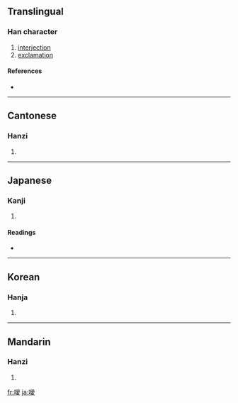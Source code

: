 {{also|嗳}}
==Translingual==

===Han character===
{{Han char|rn=30|rad=口|as=13|sn=16|four=6204<sub>7</sub>|canj=口月月水 (RBBE)}}

# [[interjection]]
# [[exclamation]]

====References====
* {{Han ref|kx=0210.220|dkj=04394|dj=0433.100|hdz=10693.040|uh=566F|ud=22127|bh=BEBC|bd=48828}}

----

==Cantonese==

===Hanzi===
{{yue-hanzi|jyut=|y=[[oi2]]}}

# {{defn|Cantonese}}

----

==Japanese==

===Kanji===
{{ja-kanji|grade=|rs=口13}}

# {{defn|Japanese}}

====Readings====
* {{ja-readings|on=[[あい]] (ai), [[がい]] (gai)|kun=[[いき]] (iki)}}

----

==Korean==

===Hanja===
{{ko-hanja|hangeul=애|rv=ae|mr=ae}}

# {{defn|Korean}}

----

==Mandarin==

===Hanzi===
{{cmn-hanzi|sim=嗳|pin=[[ài]] ([[ai4]])|wg=[[ai]]<sup>4</sup>}}

# {{defn|Mandarin}}

[[fr:噯]]
[[ja:噯]]